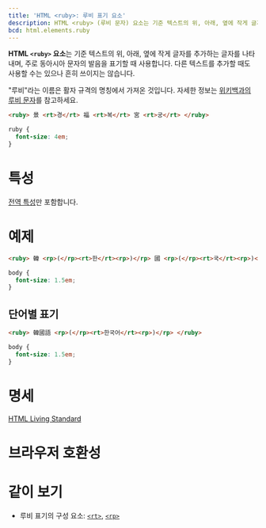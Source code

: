 ```yaml
---
title: 'HTML <ruby>: 루비 표기 요소'
description: HTML <ruby> (루비 문자) 요소는 기준 텍스트의 위, 아래, 옆에 작게 글자를 추가하는 글자를 나타내며, 주로 동아시아 문자의 발음을 표기할 때 사용합니다.
bcd: html.elements.ruby
---
```


**HTML `<ruby>` 요소**는 기준 텍스트의 위, 아래, 옆에 작게 글자를 추가하는 글자를 나타내며, 주로 동아시아 문자의 발음을 표기할 때 사용합니다. 다른 텍스트를 추가할 때도 사용할 수는 있으나 흔히 쓰이지는 않습니다.

"루비"라는 이름은 활자 규격의 명칭에서 가져온 것입니다. 자세한 정보는 [위키백과의 루비 문자](https://ko.wikipedia.org/wiki/%EB%A3%A8%EB%B9%84_%EB%AC%B8%EC%9E%90)를 참고하세요.

<HTMLDemo height={100}>

```html
<ruby> 景 <rt>경</rt> 福 <rt>복</rt> 宮 <rt>궁</rt> </ruby>
```

```css
ruby {
  font-size: 4em;
}
```

</HTMLDemo>

# 특성

[전역 특성](/docs/Web/HTML/Global_attributes)만 포함합니다.

# 예제

```html name=char
<ruby> 韓 <rp>(</rp><rt>한</rt><rp>)</rp> 國 <rp>(</rp><rt>국</rt><rp>)</rp> 語 <rp>(</rp><rt>어</rt><rp>)</rp> </ruby>
```

```css name=char hidden
body {
  font-size: 1.5em;
}
```

<LiveExample name="char" height={60} />

## 단어별 표기

```html name=word
<ruby> 韓國語 <rp>(</rp><rt>한국어</rt><rp>)</rp> </ruby>
```

```css name=word hidden
body {
  font-size: 1.5em;
}
```

<LiveExample name="word" height={60} />

# 명세

[HTML Living Standard](https://html.spec.whatwg.org/multipage/semantics.html#the-ruby-element)

# 브라우저 호환성

<BrowserCompat data={props.bcd} />

# 같이 보기

- 루비 표기의 구성 요소: [`<rt>`](./rt), [`<rp>`](./rp)

